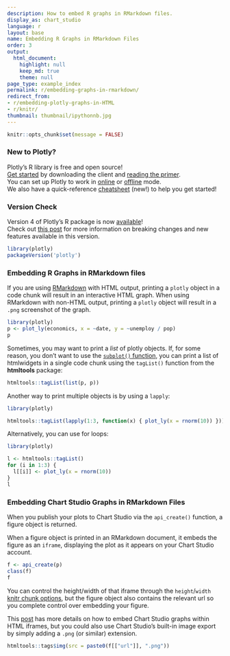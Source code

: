 ```yaml
---
description: How to embed R graphs in RMarkdown files.
display_as: chart_studio
language: r
layout: base
name: Embedding R Graphs in RMarkdown Files
order: 3
output:
  html_document:
    highlight: null
    keep_md: true
    theme: null
page_type: example_index
permalink: r/embedding-graphs-in-rmarkdown/
redirect_from:
- r/embedding-plotly-graphs-in-HTML
- r/knitr/
thumbnail: thumbnail/ipythonnb.jpg
---
```


```r
knitr::opts_chunk$set(message = FALSE)
```
### New to Plotly?

Plotly's R library is free and open source!<br>
[Get started](https://plot.ly/r/getting-started/) by downloading the client and [reading the primer](https://plot.ly/r/getting-started/).<br>
You can set up Plotly to work in [online](https://plot.ly/r/getting-started/#hosting-graphs-in-your-online-plotly-account) or [offline](https://plot.ly/r/offline/) mode.<br>
We also have a quick-reference [cheatsheet](https://images.plot.ly/plotly-documentation/images/r_cheat_sheet.pdf) (new!) to help you get started!

### Version Check

Version 4 of Plotly's R package is now [available](https://plot.ly/r/getting-started/#installation)!<br>
Check out [this post](http://moderndata.plot.ly/upgrading-to-plotly-4-0-and-above/) for more information on breaking changes and new features available in this version.
```r
library(plotly)
packageVersion('plotly')
```

### Embedding R Graphs in RMarkdown files

If you are using [RMarkdown](http://rmarkdown.rstudio.com/) with HTML output, printing a `plotly` object in a code chunk will result in an interactive HTML graph. When using RMarkdown with non-HTML output, printing a `plotly` object will result in a `.png` screenshot of the graph.

```r
library(plotly)
p <- plot_ly(economics, x = ~date, y = ~unemploy / pop)
p
```

Sometimes, you may want to print a _list_ of plotly objects. If, for some reason, you don't want to use the [`subplot()` function](https://plot.ly/r/subplots/), you can print a list of htmlwidgets in a single code chunk using the `tagList()` function from the **htmltools** package:

```r
htmltools::tagList(list(p, p))
```

Another way to print multiple objects is by using a `lapply`:

```r
library(plotly)

htmltools::tagList(lapply(1:3, function(x) { plot_ly(x = rnorm(10)) }))
```

Alternatively, you can use for loops:

```r
library(plotly)

l <- htmltools::tagList()
for (i in 1:3) {
  l[[i]] <- plot_ly(x = rnorm(10))
}
l
```

### Embedding Chart Studio Graphs in RMarkdown Files

When you publish your plots to Chart Studio via the `api_create()` function, a figure object is returned. 

When a figure object is printed in an RMarkdown document, it embeds the figure as an `iframe`, displaying the plot as it appears on your Chart Studio account.

```r
f <- api_create(p)
class(f)
f
```

You can control the height/width of that iframe through the `height`/`width` [knitr chunk options](http://yihui.name/knitr/options/), but the figure object also contains the relevant url so you complete control over embedding your figure. 

This [post](http://help.plot.ly/embed-graphs-in-websites/) has more details on how to embed Chart Studio graphs within HTML iframes, but you could also use Chart Studio's built-in image export by simply adding a `.png` (or similar) extension.

```r
htmltools::tags$img(src = paste0(f[["url"]], ".png"))
```
